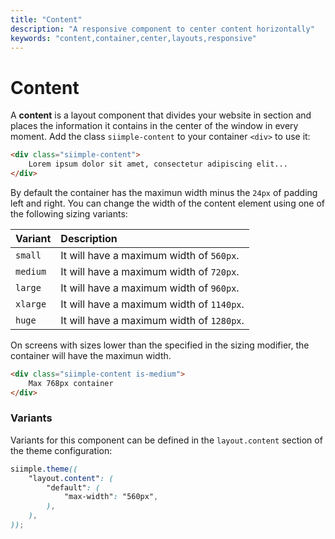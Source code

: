 ```yaml
---
title: "Content"
description: "A responsive component to center content horizontally"
keywords: "content,container,center,layouts,responsive"
--- 
```


# Content

A **content** is a layout component that divides your website in section and places the information it contains in the center of the window in every moment. Add the class `siimple-content` to your container `<div>` to use it:

```html
<div class="siimple-content">
    Lorem ipsum dolor sit amet, consectetur adipiscing elit...
</div>
```

By default the container has the maximun width minus the `24px` of padding left and right. You can change the width of the content element using one of the following sizing variants:

| Variant | Description |
|:------|:------------|
| `small` | It will have a maximum width of `560px`. |
| `medium` | It will have a maximum width of `720px`. |
| `large` | It will have a maximum width of `960px`. |
| `xlarge` | It will have a maximum width of `1140px`. |
| `huge` | It will have a maximum width of `1280px`. |

On screens with sizes lower than the specified in the sizing modifier, the container will have the maximun width.

```html
<div class="siimple-content is-medium">
    Max 768px container
</div>
```

### Variants

Variants for this component can be defined in the `layout.content` section of the theme configuration:

```scss
siimple.theme((
    "layout.content": (
        "default": (
            "max-width": "560px",
        ),
    ),
));
```
